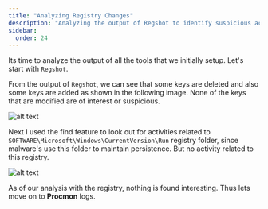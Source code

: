 ```yaml
---
title: "Analyzing Registry Changes"
description: "Analyzing the output of Regshot to identify suspicious activities"
sidebar:
  order: 24
---
```


Its time to analyze the output of all the tools that we initially setup. Let's start with `Regshot`.

From the output of `Regshot`, we can see that some keys are deleted and also some keys are added as shown in the following image. None of the keys that are modified are of interest or suspicious.

![alt text](../../assets/image-115.png)

Next I used the find feature to look out for activities related to `SOFTWARE\Microsoft\Windows\CurrentVersion\Run` registry folder, since malware's use this folder to maintain persistence. But no activity related to this registry.

![alt text](../../assets/image-116.png)

As of our analysis with the registry, nothing is found interesting. Thus lets move on to **Procmon** logs.
